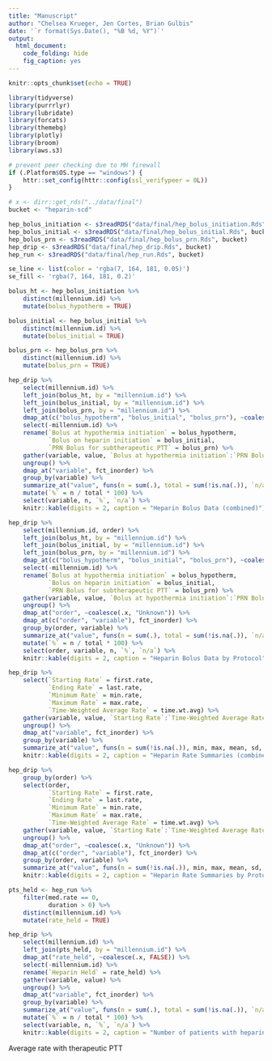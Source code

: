```yaml
---
title: "Manuscript"
author: "Chelsea Krueger, Jen Cortes, Brian Gulbis"
date: '`r format(Sys.Date(), "%B %d, %Y")`'
output:
  html_document:
    code_folding: hide
    fig_caption: yes
---
```


```r
knitr::opts_chunk$set(echo = TRUE)
```

```r
library(tidyverse)
library(purrrlyr)
library(lubridate)
library(forcats)
library(themebg)
library(plotly)
library(broom)
library(aws.s3)

# prevent peer checking due to MH firewall
if (.Platform$OS.type == "windows") {
    httr::set_config(httr::config(ssl_verifypeer = 0L))
}

# x <- dirr::get_rds("../data/final")
bucket <- "heparin-scd"

hep_bolus_initiation <- s3readRDS("data/final/hep_bolus_initiation.Rds", bucket)
hep_bolus_initial <- s3readRDS("data/final/hep_bolus_initial.Rds", bucket)
hep_bolus_prn <- s3readRDS("data/final/hep_bolus_prn.Rds", bucket)
hep_drip <- s3readRDS("data/final/hep_drip.Rds", bucket)
hep_run <- s3readRDS("data/final/hep_run.Rds", bucket)

se_line <- list(color = 'rgba(7, 164, 181, 0.05)')
se_fill <- 'rgba(7, 164, 181, 0.2)'
```

```r
bolus_ht <- hep_bolus_initiation %>%
    distinct(millennium.id) %>%
    mutate(bolus_hypotherm = TRUE)

bolus_initial <- hep_bolus_initial %>%
    distinct(millennium.id) %>%
    mutate(bolus_initial = TRUE)

bolus_prn <- hep_bolus_prn %>%
    distinct(millennium.id) %>%
    mutate(bolus_prn = TRUE)
```

```r
hep_drip %>%
    select(millennium.id) %>%
    left_join(bolus_ht, by = "millennium.id") %>%
    left_join(bolus_initial, by = "millennium.id") %>%
    left_join(bolus_prn, by = "millennium.id") %>%
    dmap_at(c("bolus_hypotherm", "bolus_initial", "bolus_prn"), ~coalesce(.x, FALSE)) %>%
    select(-millennium.id) %>%
    rename(`Bolus at hypothermia initiation` = bolus_hypotherm,
           `Bolus on heparin initiation` = bolus_initial,
           `PRN Bolus for subtherapeutic PTT` = bolus_prn) %>%
    gather(variable, value, `Bolus at hypothermia initiation`:`PRN Bolus for subtherapeutic PTT`) %>%
    ungroup() %>%
    dmap_at("variable", fct_inorder) %>%
    group_by(variable) %>%
    summarize_at("value", funs(n = sum(.), total = sum(!is.na(.)), `n/a` = sum(is.na(.))), na.rm = TRUE) %>%
    mutate(`%` = n / total * 100) %>%
    select(variable, n, `%`, `n/a`) %>%
    knitr::kable(digits = 2, caption = "Heparin Bolus Data (combined)")
```

```r
hep_drip %>%
    select(millennium.id, order) %>%
    left_join(bolus_ht, by = "millennium.id") %>%
    left_join(bolus_initial, by = "millennium.id") %>%
    left_join(bolus_prn, by = "millennium.id") %>%
    dmap_at(c("bolus_hypotherm", "bolus_initial", "bolus_prn"), ~coalesce(.x, FALSE)) %>%
    select(-millennium.id) %>%
    rename(`Bolus at hypothermia initiation` = bolus_hypotherm,
           `Bolus on heparin initiation` = bolus_initial,
           `PRN Bolus for subtherapeutic PTT` = bolus_prn) %>%
    gather(variable, value, `Bolus at hypothermia initiation`:`PRN Bolus for subtherapeutic PTT`) %>%
    ungroup() %>%
    dmap_at("order", ~coalesce(.x, "Unknown")) %>%
    dmap_at(c("order", "variable"), fct_inorder) %>%
    group_by(order, variable) %>%
    summarize_at("value", funs(n = sum(.), total = sum(!is.na(.)), `n/a` = sum(is.na(.))), na.rm = TRUE) %>%
    mutate(`%` = n / total * 100) %>%
    select(order, variable, n, `%`, `n/a`) %>%
    knitr::kable(digits = 2, caption = "Heparin Bolus Data by Protocol")
```

```r
hep_drip %>%
    select(`Starting Rate` = first.rate,
           `Ending Rate` = last.rate,
           `Minimum Rate` = min.rate,
           `Maximum Rate` = max.rate,
           `Time-Weighted Average Rate` = time.wt.avg) %>%
    gather(variable, value, `Starting Rate`:`Time-Weighted Average Rate`) %>%
    ungroup() %>%
    dmap_at("variable", fct_inorder) %>%
    group_by(variable) %>%
    summarize_at("value", funs(n = sum(!is.na(.)), min, max, mean, sd, median, `25th` = quantile(., probs = 0.25), `75th` = quantile(., probs = 0.75), `n/a` = sum(is.na(.))), na.rm = TRUE) %>%
    knitr::kable(digits = 2, caption = "Heparin Rate Summaries (combined)")
```

```r
hep_drip %>%
    group_by(order) %>%
    select(order,
           `Starting Rate` = first.rate,
           `Ending Rate` = last.rate,
           `Minimum Rate` = min.rate,
           `Maximum Rate` = max.rate,
           `Time-Weighted Average Rate` = time.wt.avg) %>%
    gather(variable, value, `Starting Rate`:`Time-Weighted Average Rate`) %>%
    ungroup() %>%
    dmap_at("order", ~coalesce(.x, "Unknown")) %>%
    dmap_at(c("order", "variable"), fct_inorder) %>%
    group_by(order, variable) %>%
    summarize_at("value", funs(n = sum(!is.na(.)), min, max, mean, sd, median, `25th` = quantile(., probs = 0.25), `75th` = quantile(., probs = 0.75), `n/a` = sum(is.na(.))), na.rm = TRUE) %>%
    knitr::kable(digits = 2, caption = "Heparin Rate Summaries by Protocol")
```

```r
pts_held <- hep_run %>%
    filter(med.rate == 0,
           duration > 0) %>%
    distinct(millennium.id) %>%
    mutate(rate_held = TRUE)

hep_drip %>%
    select(millennium.id) %>%
    left_join(pts_held, by = "millennium.id") %>%
    dmap_at("rate_held", ~coalesce(.x, FALSE)) %>%
    select(-millennium.id) %>%
    rename(`Heparin Held` = rate_held) %>%
    gather(variable, value) %>%
    ungroup() %>%
    dmap_at("variable", fct_inorder) %>%
    group_by(variable) %>%
    summarize_at("value", funs(n = sum(.), total = sum(!is.na(.)), `n/a` = sum(is.na(.))), na.rm = TRUE) %>%
    mutate(`%` = n / total * 100) %>%
    select(variable, n, `%`, `n/a`) %>%
    knitr::kable(digits = 2, caption = "Number of patients with heparin held during infusion")
```

Average rate with therapeutic PTT

